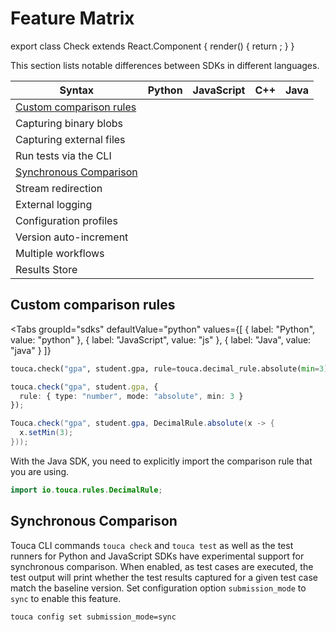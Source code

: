 
# Feature Matrix

export class Check extends React.Component {
  render() {
    return <HiCheckCircle color="green" size="1.25rem" />;
  }
}

This section lists notable differences between SDKs in different languages.

| Syntax                                              | Python                     | JavaScript                 | C++                        | Java                       |
| --------------------------------------------------- | -------------------------- | -------------------------- | -------------------------- | -------------------------- |
| [Custom comparison rules](#custom-comparison-rules) | <Since version="v1.8.1" /> | <Since version="v1.6.2" /> |                            | <Since version="v1.5.2" /> |
| Capturing binary blobs                              | <Since version="v1.8.1" /> | <Since version="v1.6.2" /> |                            |                            |
| Capturing external files                            | <Since version="v1.8.1" /> | <Since version="v1.6.2" /> |                            |                            |
| Run tests via the CLI                               | <Since version="v1.5.2" /> |                            |                            |                            |
| [Synchronous Comparison](#synchronous-comparison)   | <Since version="v1.8.6" /> | <Since version="v1.6.4" /> | <Since version="v1.6.1" /> |                            |
| Stream redirection                                  |                            |                            | <Since version="v1.4.0" /> |                            |
| External logging                                    |                            |                            | <Since version="v1.4.0" /> |                            |
| Configuration profiles                              | <Since version="v1.5.3" /> | <Since version="v1.5.6" /> | <Since version="v1.6.0" /> | <Since version="v1.6.0" /> |
| Version auto-increment                              | <Since version="v1.5.8" /> | <Since version="v1.5.5" /> | <Since version="v1.6.0" /> | <Since version="v1.6.0" /> |
| Multiple workflows                                  | <Since version="v1.5.2" /> | <Since version="v1.5.5" /> | <Since version="v1.6.0" /> | <Since version="v1.6.0" /> |
| Results Store                                       | <Since version="v1.5.2" /> | <Since version="v1.5.5" /> | <Since version="v1.6.0" /> | <Since version="v1.6.0" /> |

## Custom comparison rules

<Tabs
  groupId="sdks"
  defaultValue="python"
  values={[
    { label: "Python", value: "python" },
    { label: "JavaScript", value: "js" },
    { label: "Java", value: "java" }
  ]}
>
<TabItem value="python">

```py
touca.check("gpa", student.gpa, rule=touca.decimal_rule.absolute(min=3))
```

</TabItem>
<TabItem value="js">

```ts
touca.check("gpa", student.gpa, {
  rule: { type: "number", mode: "absolute", min: 3 }
});
```

</TabItem>
<TabItem value="java">

```java
Touca.check("gpa", student.gpa, DecimalRule.absolute(x -> {
  x.setMin(3);
}));
```

With the Java SDK, you need to explicitly import the comparison rule that you
are using.

```java
import io.touca.rules.DecimalRule;
```

</TabItem>
</Tabs>

## Synchronous Comparison

Touca CLI commands `touca check` and `touca test` as well as the test runners
for Python and JavaScript SDKs have experimental support for synchronous
comparison. When enabled, as test cases are executed, the test output will print
whether the test results captured for a given test case match the baseline
version. Set configuration option `submission_mode` to `sync` to enable this
feature.

```plaintext
touca config set submission_mode=sync
```
